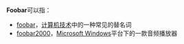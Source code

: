 {{TA|G1=IT}}
'''Foobar'''可以指：

*[[foobar|foobar]]，[[计算机技术|计算机技术]]中的一种常见的替名词
*[[foobar2000|foobar2000]]，[[Microsoft_Windows|Microsoft Windows]]平台下的一款音频播放器
{{disambig}}